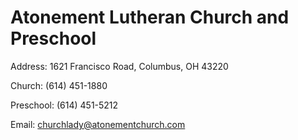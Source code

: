 
# Atonement Lutheran Church and Preschool

Address: 1621 Francisco Road, Columbus, OH  43220

Church:  (614) 451-1880

Preschool: (614) 451-5212

Email: churchlady@atonementchurch.com
